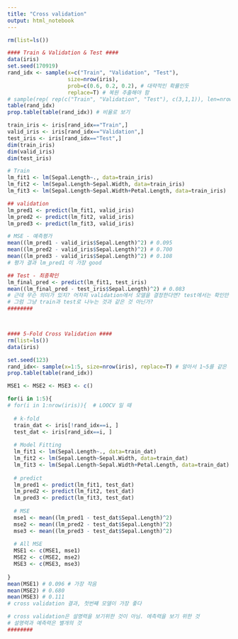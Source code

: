 ```yaml
---
title: "Cross validation"
output: html_notebook
---
```


``` r
rm(list=ls())

#### Train & Validation & Test ####
data(iris)
set.seed(170919)
rand_idx <- sample(x=c("Train", "Validation", "Test"),
                   size=nrow(iris),
                   prob=c(0.6, 0.2, 0.2), # 대략적인 확률인듯
                   replace=T) # 복원 추출해야 함
# sample(rep( rep(c("Train", "Validation", "Test"), c(3,1,1)), len=nrow(iris))) # 이건??
table(rand_idx)
prop.table(table(rand_idx)) # 비율로 보기

train_iris <- iris[rand_idx=="Train",]
valid_iris <- iris[rand_idx=="Validation",]
test_iris <- iris[rand_idx=="Test",]
dim(train_iris)
dim(valid_iris)
dim(test_iris)

# Train
lm_fit1 <- lm(Sepal.Length~., data=train_iris)
lm_fit2 <- lm(Sepal.Length~Sepal.Width, data=train_iris)
lm_fit3 <- lm(Sepal.Length~Sepal.Width+Petal.Length, data=train_iris)

## validation
lm_pred1 <- predict(lm_fit1, valid_iris)
lm_pred2 <- predict(lm_fit2, valid_iris)
lm_pred3 <- predict(lm_fit3, valid_iris)

# MSE - 예측평가
mean((lm_pred1 - valid_iris$Sepal.Length)^2) # 0.095
mean((lm_pred2 - valid_iris$Sepal.Length)^2) # 0.700
mean((lm_pred3 - valid_iris$Sepal.Length)^2) # 0.108
# 평가 결과 lm_pred1 이 가장 good

## Test - 최종확인
lm_final_pred <- predict(lm_fit1, test_iris)
mean((lm_final_pred - test_iris$Sepal.Length)^2) # 0.083
# 근데 무슨 의미가 있지? 어차피 validation에서 모델을 결정한다면? test에서는 확인만 하는거 아닌가?
# 그럼 그냥 train과 test로 나누는 것과 같은 것 아닌가?
########



#### 5-Fold Cross Validation ####
rm(list=ls())
data(iris)

set.seed(123)
rand_idx<- sample(x=1:5, size=nrow(iris), replace=T) # 알아서 1~5를 같은 비율, 확률로 뽑아줌
prop.table(table(rand_idx))

MSE1 <- MSE2 <- MSE3 <- c()

for(i in 1:5){
# for(i in 1:nrow(iris)){  # LOOCV 일 때
  
  # k-fold
  train_dat <- iris[!rand_idx==i, ]
  test_dat <- iris[rand_idx==i, ]
  
  # Model Fitting 
  lm_fit1 <- lm(Sepal.Length~., data=train_dat)
  lm_fit2 <- lm(Sepal.Length~Sepal.Width, data=train_dat)
  lm_fit3 <- lm(Sepal.Length~Sepal.Width+Petal.Length, data=train_dat)
  
  # predict
  lm_pred1 <- predict(lm_fit1, test_dat)
  lm_pred2 <- predict(lm_fit2, test_dat)
  lm_pred3 <- predict(lm_fit3, test_dat)
  
  # MSE
  mse1 <- mean((lm_pred1 - test_dat$Sepal.Length)^2)
  mse2 <- mean((lm_pred2 - test_dat$Sepal.Length)^2)
  mse3 <- mean((lm_pred3 - test_dat$Sepal.Length)^2)
  
  # All MSE
  MSE1 <- c(MSE1, mse1)
  MSE2 <- c(MSE2, mse2)
  MSE3 <- c(MSE3, mse3)
  
}
mean(MSE1) # 0.096 # 가장 작음
mean(MSE2) # 0.680
mean(MSE3) # 0.111
# cross validation 결과, 첫번쨰 모델이 가장 좋다

# cross validation은 설명력을 보기위한 것이 아님. 에측력을 보기 위한 것
# 설명력과 예측력은 별개의 것
########

```